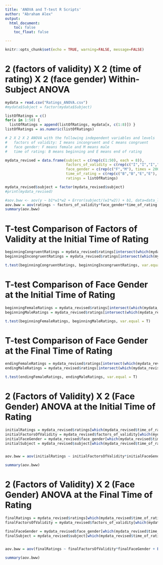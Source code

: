 ```yaml
---
title: 'ANOVA and T-test R Scripts'
author: "Abraham Alex"
output: 
  html_document:
    toc: false
    toc_float: false

---
```


```r
knitr::opts_chunk$set(echo = TRUE, warning=FALSE, message=FALSE)
```


# 2 (factors of validity) X 2 (time of rating) X 2 (face gender) Within-Subject ANOVA

```r
mydata = read.csv("Ratings_ANOVA.csv")
#mydata$Subject = factor(mydata$Subject)

listOfRatings = c()
for(x in 1:50) {
  listOfRatings = append(listOfRatings, mydata[x, c(1:8)]) }
listOfRatings = as.numeric(listOfRatings)

# 2 X 2 X 2 ANOVA with the following independent variables and levels
#   factors of validity: I means incongruent and C means congruent
#   face gender: F means female and M means male
#   time of rating: B means beginning and E means end of rating

mydata_revised = data.frame(subject = c(rep(c(1:50), each = 8)), 
                            factors_of_validity = c(rep(c("I","I","I","I","C","C","C","C"), times = 50)),
                            face_gender = c(rep(c("F","M"), times = 200)), 
                            time_of_rating = c(rep(c("B","B","E","E"), times = 100)), 
                            ratings = listOfRatings)

mydata_revised$subject = factor(mydata_revised$subject)
#print(mydata_revised)

#aov.bww <- aov(y ~ b1*w1*w2 + Error(subject/(w1*w2)) + b1, data=data_long)
aov.bww = aov(ratings ~ factors_of_validity*face_gender*time_of_rating + Error(subject/(factors_of_validity*face_gender*time_of_rating)), data=mydata_revised)
summary(aov.bww)
```

# T-test Comparison of Factors of Validity at the Initial Time of Rating

```r
beginningCongruentRatings = mydata_revised$ratings[intersect(which(mydata_revised$time_of_rating == "B"),    which(mydata_revised$factors_of_validity == "C" ))]
beginningIncongruentRatings = mydata_revised$ratings[intersect(which(mydata_revised$time_of_rating == "B"), which(mydata_revised$factors_of_validity == "I" ))]

t.test(beginningCongruentRatings, beginningIncongruentRatings, var.equal = T)
```

# T-test Comparison of Face Gender at the Initial Time of Rating

```r
beginningFemaleRatings = mydata_revised$ratings[intersect(which(mydata_revised$time_of_rating == "B"), which(mydata_revised$face_gender == "F" ))]
beginningMaleRatings = mydata_revised$ratings[intersect(which(mydata_revised$time_of_rating == "B"), which(mydata_revised$face_gender == "M" ))]

t.test(beginningFemaleRatings, beginningMaleRatings, var.equal = T)
```

# T-test Comparison of Face Gender at the Final Time of Rating

```r
endingFemaleRatings = mydata_revised$ratings[intersect(which(mydata_revised$time_of_rating == "E"), which(mydata_revised$face_gender == "F" ))]
endingMaleRatings = mydata_revised$ratings[intersect(which(mydata_revised$time_of_rating == "E"), which(mydata_revised$face_gender == "M" ))]

t.test(endingFemaleRatings, endingMaleRatings, var.equal = T)
```

# 2 (Factors of Validity) X 2 (Face Gender) ANOVA at the Initial Time of Rating

```r
initialRatings = mydata_revised$ratings[which(mydata_revised$time_of_rating == "B")]
initialFactorsOfValidity = mydata_revised$factors_of_validity[which(mydata_revised$time_of_rating == "B")]
initialFaceGender = mydata_revised$face_gender[which(mydata_revised$time_of_rating == "B")]
initialSubject = mydata_revised$subject[which(mydata_revised$time_of_rating == "B")]


aov.bww = aov(initialRatings ~ initialFactorsOfValidity*initialFaceGender + Error(initialSubject/(initialFactorsOfValidity*initialFaceGender)))

summary(aov.bww)
```


# 2 (Factors of Validity) X 2 (Face Gender) ANOVA at the Final Time of Rating

```r
finalRatings = mydata_revised$ratings[which(mydata_revised$time_of_rating == "E")]
finalFactorsOfValidity = mydata_revised$factors_of_validity[which(mydata_revised$time_of_rating == "E")]

finalFaceGender = mydata_revised$face_gender[which(mydata_revised$time_of_rating == "E")]
finalSubject = mydata_revised$subject[which(mydata_revised$time_of_rating == "E")]


aov.bww = aov(finalRatings ~ finalFactorsOfValidity*finalFaceGender + Error(finalSubject/(finalFactorsOfValidity*finalFaceGender)))

summary(aov.bww)
```

